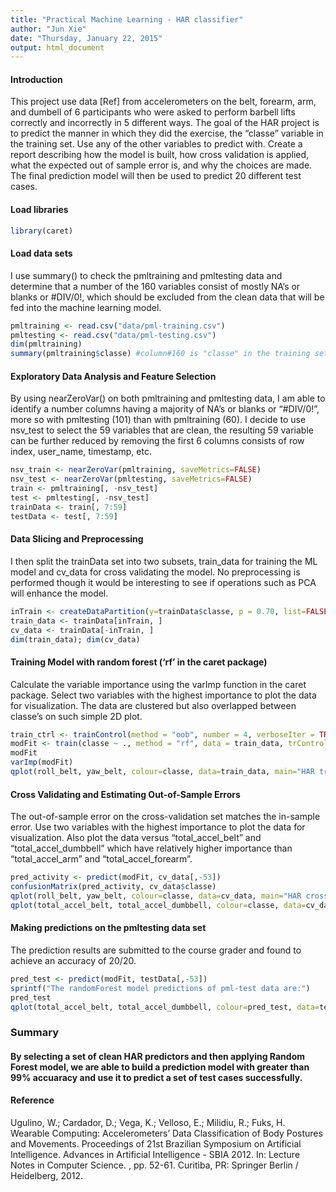 ```yaml
---
title: "Practical Machine Learning - HAR classifier"
author: "Jun Xie"
date: "Thursday, January 22, 2015"
output: html_document
---
```

#### Introduction
This project use data [Ref] from accelerometers on the belt, forearm, arm, and dumbell of 6 participants who were asked to perform barbell lifts correctly and incorrectly in 5 different ways. The goal of the HAR project is to predict the manner in which they did the exercise, the "classe" variable in the training set. Use any of the other variables to predict with. Create a report describing how the model is built, how cross validation is applied, what the expected out of sample error is, and why the choices are made. The final prediction model will then be used to predict 20 different test cases. 

#### Load libraries

```r
library(caret)
```

#### Load data sets
I use summary() to check the pmltraining and pmltesting data and determine that a number of the 160 variables consist of mostly NA's or blanks or #DIV/0!, which should be excluded from the clean data that will be fed into the machine learning model.

```r
pmltraining <- read.csv("data/pml-training.csv")
pmltesting <- read.csv("data/pml-testing.csv")
dim(pmltraining)
summary(pmltraining$classe) #column#160 is "classe" in the training set and "problem_id" in the testing set
```

#### Exploratory Data Analysis and Feature Selection
By using nearZeroVar() on both pmltraining and pmltesting data, I am able to identify a number columns having a majority of NA's or blanks or "#DIV/0!", more so with pmltesting (101) than with pmltraining (60). I decide to use nsv_test to select the 59 variables that are clean, the resulting 59 variable can be further reduced by removing the first 6 columns consists of row index, user_name, timestamp, etc.

```r
nsv_train <- nearZeroVar(pmltraining, saveMetrics=FALSE)
nsv_test <- nearZeroVar(pmltesting, saveMetrics=FALSE)
train <- pmltraining[, -nsv_test]
test <- pmltesting[, -nsv_test]
trainData <- train[, 7:59]
testData <- test[, 7:59]
```

#### Data Slicing and Preprocessing
I then split the trainData set into two subsets, train_data for training the ML model and cv_data for cross validating the model. No preprocessing is performed though it would be interesting to see if operations such as PCA will enhance the model.

```r
inTrain <- createDataPartition(y=trainData$classe, p = 0.70, list=FALSE)
train_data <- trainData[inTrain, ]
cv_data <- trainData[-inTrain, ]
dim(train_data); dim(cv_data)
```

#### Training Model with random forest ('rf' in the caret package)
Calculate the variable importance using the varImp function in the caret package. Select two variables with the highest importance to plot the data for visualization. The data are clustered but also overlapped between classe's on such simple 2D plot. 

```r
train_ctrl <- trainControl(method = "oob", number = 4, verboseIter = TRUE)
modFit <- train(classe ~ ., method = "rf", data = train_data, trControl = train_ctrl)
modFit
varImp(modFit)
qplot(roll_belt, yaw_belt, colour=classe, data=train_data, main="HAR train data")
```

#### Cross Validating and Estimating Out-of-Sample Errors
The out-of-sample error on the cross-validation set matches the in-sample error. Use two variables with the highest importance to plot the data for visualization. Also plot the data versus "total_accel_belt" and "total_accel_dumbbell" which have relatively higher importance than "total_accel_arm" and "total_accel_forearm".

```r
pred_activity <- predict(modFit, cv_data[,-53])
confusionMatrix(pred_activity, cv_data$classe)
qplot(roll_belt, yaw_belt, colour=classe, data=cv_data, main="HAR cross-validation data")
qplot(total_accel_belt, total_accel_dumbbell, colour=classe, data=cv_data, main="HAR cross-validation data", geom = c("auto", "jitter"))
```

#### Making predictions on the pmltesting data set 
The prediction results are submitted to the course grader and found to achieve an accuracy of 20/20.

```r
pred_test <- predict(modFit, testData[,-53])
sprintf("The randomForest model predictions of pml-test data are:")
pred_test
qplot(total_accel_belt, total_accel_dumbbell, colour=pred_test, data=testData, main="HAR test predictions", geom=c("auto", "jitter"))
```

### Summary
#### By selecting a set of clean HAR predictors and then applying Random Forest model, we are able to build a prediction model with greater than 99% accuaracy and use it to predict a set of test cases successfully.

#### Reference 
Ugulino, W.; Cardador, D.; Vega, K.; Velloso, E.; Milidiu, R.; Fuks, H. Wearable Computing: Accelerometers' Data Classification of Body Postures and Movements. Proceedings of 21st Brazilian Symposium on Artificial Intelligence. Advances in Artificial Intelligence - SBIA 2012. In: Lecture Notes in Computer Science. , pp. 52-61. Curitiba, PR: Springer Berlin / Heidelberg, 2012.

